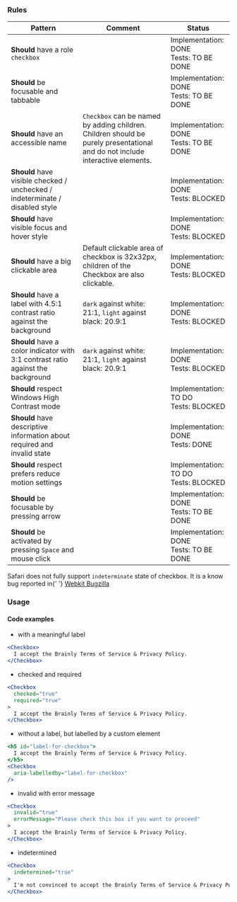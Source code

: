 ### Rules

| Pattern                                                                          | Comment                                                                                                                       | Status                                      |
| -------------------------------------------------------------------------------- | ----------------------------------------------------------------------------------------------------------------------------- | ------------------------------------------- |
| **Should** have a role `checkbox`                                                |                                                                                                                               | Implementation: DONE<br />Tests: TO BE DONE |
| **Should** be focusable and tabbable                                             |                                                                                                                               | Implementation: DONE<br />Tests: TO BE DONE |
| **Should** have an accessible name                                               | `Checkbox` can be named by adding children. Children should be purely presentational and do not include interactive elements. | Implementation: DONE<br />Tests: TO BE DONE |
| **Should** have visible checked / unchecked / indeterminate / disabled style     |                                                                                                                               | Implementation: DONE<br />Tests: BLOCKED    |
| **Should** have visible focus and hover style                                    |                                                                                                                               | Implementation: DONE<br />Tests: BLOCKED    |
| **Should** have a big clickable area                                             | Default clickable area of checkbox is 32x32px, children of the Checkbox are also clickable.                                   | Implementation: DONE<br />Tests: BLOCKED    |
| **Should** have a label with 4.5:1 contrast ratio against the background         | `dark` against white: 21:1, `light` against black: 20.9:1                                                                     | Implementation: DONE<br />Tests: BLOCKED    |
| **Should** have a color indicator with 3:1 contrast ratio against the background | `dark` against white: 21:1, `light` against black: 20.9:1                                                                     | Implementation: DONE<br />Tests: BLOCKED    |
| **Should** respect Windows High Contrast mode                                    |                                                                                                                               | Implementation: TO DO<br />Tests: BLOCKED   |
| **Should** have descriptive information about required and invalid state         |                                                                                                                               | Implementation: DONE<br />Tests: DONE       |
| **Should** respect prefers reduce motion settings                                |                                                                                                                               | Implementation: TO DO<br />Tests: BLOCKED   |
| **Should** be focusable by pressing arrow                                        |                                                                                                                               | Implementation: DONE<br />Tests: TO BE DONE |
| **Should** be activated by pressing `Space` and mouse click                      |                                                                                                                               | Implementation: DONE<br />Tests: TO BE DONE |

<p>
  Safari does not fully support <code>indeterminate</code> state of checkbox. It
  is a know bug reported in{' '}
  <a
    href="https://bugs.webkit.org/show_bug.cgi?id=231760"
    aria-label="checkbox indeterminate IDL attribute regression, Bugzilla"
  >
    Webkit Bugzilla
  </a>
</p>

### Usage

#### Code examples

- with a meaningful label

<!-- prettier-ignore -->
```jsx
<Checkbox>
  I accept the Brainly Terms of Service & Privacy Policy.
</Checkbox>
```

- checked and required

<!-- prettier-ignore -->
```jsx
<Checkbox
  checked="true"
  required="true"
>
  I accept the Brainly Terms of Service & Privacy Policy.
</Checkbox>
```

- without a label, but labelled by a custom element

<!-- prettier-ignore -->
```jsx
<h5 id="label-for-checkbox">
  I accept the Brainly Terms of Service & Privacy Policy.
</h5>
<Checkbox
  aria-labelledby="label-for-checkbox"
/>
```

- invalid with error message

<!-- prettier-ignore -->
```jsx
<Checkbox
  invalid="true"
  errorMessage="Please check this box if you want to proceed"
>
  I accept the Brainly Terms of Service & Privacy Policy.
</Checkbox>
```

- indetermined

<!-- prettier-ignore -->
```jsx
<Checkbox
  indetermined="true"
>
  I'm not convinced to accept the Brainly Terms of Service & Privacy Policy, I accept only Privacy Policy.
</Checkbox>
```
